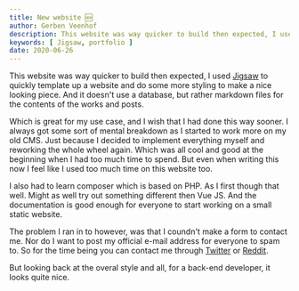 ```yaml
---
title: New website 🆕
author: Gerben Veenhof
description: This website was way quicker to build then expected, I used Jigsaw to quickly template up a website and do some more styling to make a nice looking piece.
keywords: [ Jigsaw, portfolio ]
date: 2020-06-26
---
```

This website was way quicker to build then expected, I used [Jigsaw](https://jigsaw.tighten.co/) to quickly template up a website and do some more styling to make a nice looking piece. And it doesn't use a database, but rather markdown files for the contents of the works and posts.

Which is great for my use case, and I wish that I had done this way sooner. I always got some sort of mental breakdown as I started to work more on my old CMS. Just because I decided to implement everything myself and reworking the whole wheel again. Which was all cool and good at the beginning when I had too much time to spend. But even when writing this now I feel like I used too much time on this website too.

I also had to learn composer which is based on PHP. As I first though that well. Might as well try out something different then Vue JS. And the documentation is good enough for everyone to start working on a small static website.

The problem I ran in to however, was that I coundn't make a form to contact me. Nor do I want to post my official e-mail address for everyone to spam to.
So for the time being you can contact me through [Twitter](https://twitter.com/gerbenveenhof) or [Reddit](https://reddit.com/user/nlxdodge).

But looking back at the overal style and all, for a back-end developer, it looks quite nice.
